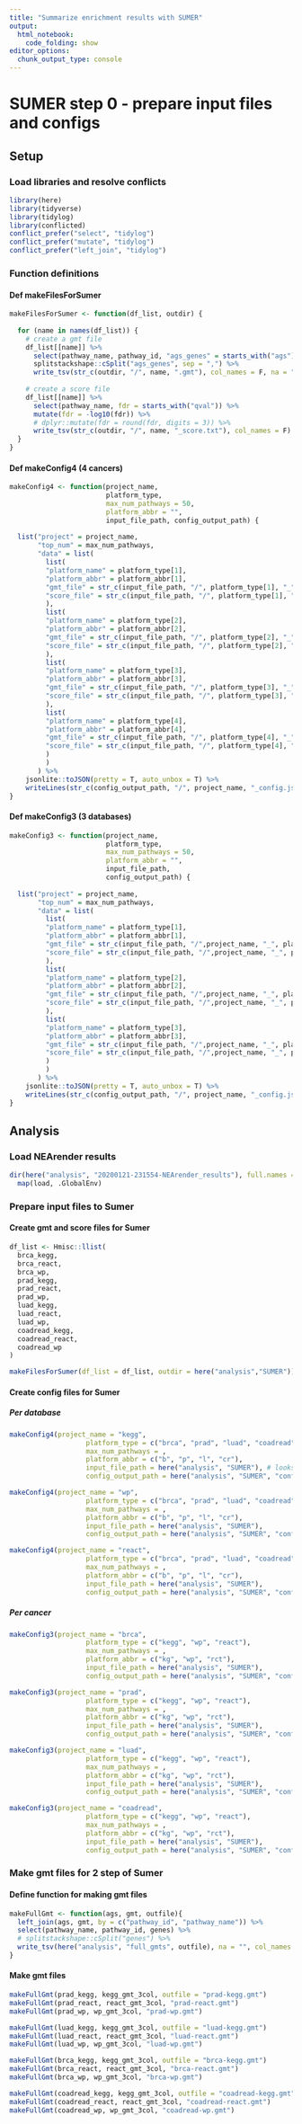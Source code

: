 ```yaml
---
title: "Summarize enrichment results with SUMER"
output:
  html_notebook:
    code_folding: show
editor_options:
  chunk_output_type: console
---
```

# {.tabset .tabset-fade .tabset-pills}

# SUMER step 0 - prepare input files and configs
## Setup
### Load libraries and resolve conflicts
```r
library(here)
library(tidyverse)
library(tidylog)
library(conflicted)
conflict_prefer("select", "tidylog")
conflict_prefer("mutate", "tidylog")
conflict_prefer("left_join", "tidylog")
```

### Function definitions
#### Def makeFilesForSumer
```r
makeFilesForSumer <- function(df_list, outdir) {
  
  for (name in names(df_list)) {
    # create a gmt file
    df_list[[name]] %>% 
      select(pathway_name, pathway_id, "ags_genes" = starts_with("ags")) %>% 
      splitstackshape::cSplit("ags_genes", sep = ",") %>% 
      write_tsv(str_c(outdir, "/", name, ".gmt"), col_names = F, na = "")
    
    # create a score file
    df_list[[name]] %>% 
      select(pathway_name, fdr = starts_with("qval")) %>% 
      mutate(fdr = -log10(fdr)) %>% 
      # dplyr::mutate(fdr = round(fdr, digits = 3)) %>%
      write_tsv(str_c(outdir, "/", name, "_score.txt"), col_names = F)
  }
}
```

#### Def makeConfig4 (4 cancers)
```r
makeConfig4 <- function(project_name,
                        platform_type,
                        max_num_pathways = 50,
                        platform_abbr = "",
                        input_file_path, config_output_path) {
  
  list("project" = project_name,
       "top_num" = max_num_pathways,
       "data" = list(
         list(
         "platform_name" = platform_type[1],
         "platform_abbr" = platform_abbr[1],
         "gmt_file" = str_c(input_file_path, "/", platform_type[1], "_", project_name, ".gmt"),
         "score_file" = str_c(input_file_path, "/", platform_type[1], "_", project_name, "_score.txt")
         ),
         list(
         "platform_name" = platform_type[2],
         "platform_abbr" = platform_abbr[2],
         "gmt_file" = str_c(input_file_path, "/", platform_type[2], "_", project_name, ".gmt"),
         "score_file" = str_c(input_file_path, "/", platform_type[2], "_", project_name, "_score.txt")
         ),
         list(
         "platform_name" = platform_type[3],
         "platform_abbr" = platform_abbr[3],
         "gmt_file" = str_c(input_file_path, "/", platform_type[3], "_", project_name, ".gmt"),
         "score_file" = str_c(input_file_path, "/", platform_type[3], "_", project_name, "_score.txt")
         ),
         list(
         "platform_name" = platform_type[4],
         "platform_abbr" = platform_abbr[4],
         "gmt_file" = str_c(input_file_path, "/", platform_type[4], "_", project_name, ".gmt"),
         "score_file" = str_c(input_file_path, "/", platform_type[4], "_", project_name, "_score.txt")
         )
         )
       ) %>%
    jsonlite::toJSON(pretty = T, auto_unbox = T) %>%
    writeLines(str_c(config_output_path, "/", project_name, "_config.json"))
}
```

#### Def makeConfig3 (3 databases)
```r
makeConfig3 <- function(project_name,
                        platform_type,
                        max_num_pathways = 50,
                        platform_abbr = "",
                        input_file_path,
                        config_output_path) {
  
  list("project" = project_name,
       "top_num" = max_num_pathways,
       "data" = list(
         list(
         "platform_name" = platform_type[1],
         "platform_abbr" = platform_abbr[1],
         "gmt_file" = str_c(input_file_path, "/",project_name, "_", platform_type[1], ".gmt"),
         "score_file" = str_c(input_file_path, "/",project_name, "_", platform_type[1], "_score.txt")
         ),
         list(
         "platform_name" = platform_type[2],
         "platform_abbr" = platform_abbr[2],
         "gmt_file" = str_c(input_file_path, "/",project_name, "_", platform_type[2], ".gmt"),
         "score_file" = str_c(input_file_path, "/",project_name, "_", platform_type[2], "_score.txt")
         ),
         list(
         "platform_name" = platform_type[3],
         "platform_abbr" = platform_abbr[3],
         "gmt_file" = str_c(input_file_path, "/",project_name, "_", platform_type[3], ".gmt"),
         "score_file" = str_c(input_file_path, "/",project_name, "_", platform_type[3], "_score.txt")
         )
         )
       ) %>%
    jsonlite::toJSON(pretty = T, auto_unbox = T) %>%
    writeLines(str_c(config_output_path, "/", project_name, "_config.json"))
}
```

## Analysis
### Load NEArender results
```r
dir(here("analysis", "20200121-231554-NEArender_results"), full.names = T) %>% 
  map(load, .GlobalEnv)
```

### Prepare input files to Sumer
#### Create gmt and score files for Sumer
```r
df_list <- Hmisc::llist(
  brca_kegg,
  brca_react,
  brca_wp,
  prad_kegg,
  prad_react,
  prad_wp,
  luad_kegg,
  luad_react,
  luad_wp,
  coadread_kegg,
  coadread_react,
  coadread_wp
)

makeFilesForSumer(df_list = df_list, outdir = here("analysis","SUMER"))
```

#### Create config files for Sumer
##### Per database
```r
makeConfig4(project_name = "kegg",
                   platform_type = c("brca", "prad", "luad", "coadread"),
                   max_num_pathways = ,
                   platform_abbr = c("b", "p", "l", "cr"),
                   input_file_path = here("analysis", "SUMER"), # looks for brca.gmt, brca_score.txt, prad.gmt, prad_score.txt, etc.
                   config_output_path = here("analysis", "SUMER", "configs"))

makeConfig4(project_name = "wp",
                   platform_type = c("brca", "prad", "luad", "coadread"),
                   max_num_pathways = ,
                   platform_abbr = c("b", "p", "l", "cr"),
                   input_file_path = here("analysis", "SUMER"),
                   config_output_path = here("analysis", "SUMER", "configs"))

makeConfig4(project_name = "react",
                   platform_type = c("brca", "prad", "luad", "coadread"),
                   max_num_pathways = ,
                   platform_abbr = c("b", "p", "l", "cr"),
                   input_file_path = here("analysis", "SUMER"),
                   config_output_path = here("analysis", "SUMER", "configs"))
```

##### Per cancer
```r
makeConfig3(project_name = "brca",
                   platform_type = c("kegg", "wp", "react"),
                   max_num_pathways = ,
                   platform_abbr = c("kg", "wp", "rct"),
                   input_file_path = here("analysis", "SUMER"),
                   config_output_path = here("analysis", "SUMER", "configs"))

makeConfig3(project_name = "prad",
                   platform_type = c("kegg", "wp", "react"),
                   max_num_pathways = ,
                   platform_abbr = c("kg", "wp", "rct"),
                   input_file_path = here("analysis", "SUMER"),
                   config_output_path = here("analysis", "SUMER", "configs"))

makeConfig3(project_name = "luad",
                   platform_type = c("kegg", "wp", "react"),
                   max_num_pathways = ,
                   platform_abbr = c("kg", "wp", "rct"),
                   input_file_path = here("analysis", "SUMER"),
                   config_output_path = here("analysis", "SUMER", "configs"))

makeConfig3(project_name = "coadread",
                   platform_type = c("kegg", "wp", "react"),
                   max_num_pathways = ,
                   platform_abbr = c("kg", "wp", "rct"),
                   input_file_path = here("analysis", "SUMER"),
                   config_output_path = here("analysis", "SUMER", "configs"))
```

### Make gmt files for 2 step of Sumer
#### Define function for making gmt files
```r
makeFullGmt <- function(ags, gmt, outfile){
  left_join(ags, gmt, by = c("pathway_id", "pathway_name")) %>%
  select(pathway_name, pathway_id, genes) %>%
  # splitstackshape::cSplit("genes") %>%
  write_tsv(here("analysis", "full_gmts", outfile), na = "", col_names = F)
}
```

#### Make gmt files
```r
makeFullGmt(prad_kegg, kegg_gmt_3col, outfile = "prad-kegg.gmt")
makeFullGmt(prad_react, react_gmt_3col, "prad-react.gmt")
makeFullGmt(prad_wp, wp_gmt_3col, "prad-wp.gmt")

makeFullGmt(luad_kegg, kegg_gmt_3col, outfile = "luad-kegg.gmt")
makeFullGmt(luad_react, react_gmt_3col, "luad-react.gmt")
makeFullGmt(luad_wp, wp_gmt_3col, "luad-wp.gmt")

makeFullGmt(brca_kegg, kegg_gmt_3col, outfile = "brca-kegg.gmt")
makeFullGmt(brca_react, react_gmt_3col, "brca-react.gmt")
makeFullGmt(brca_wp, wp_gmt_3col, "brca-wp.gmt")

makeFullGmt(coadread_kegg, kegg_gmt_3col, outfile = "coadread-kegg.gmt")
makeFullGmt(coadread_react, react_gmt_3col, "coadread-react.gmt")
makeFullGmt(coadread_wp, wp_gmt_3col, "coadread-wp.gmt")
```

